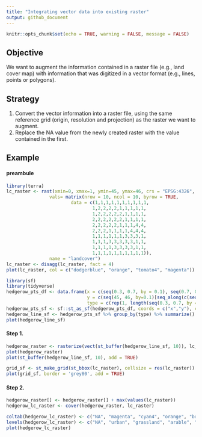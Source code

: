 ```yaml
---
title: "Integrating vector data into existing raster"
output: github_document
---
```


```r
knitr::opts_chunk$set(echo = TRUE, warning = FALSE, message = FALSE)
```

## Objective
We want to augment the information contained in a raster file (e.g., land cover map) with information that was digitized in a vector format (e.g., lines, points or polygons). 

## Strategy
1. Convert the vector information into a raster file, using the same reference grid (origin, resolution and projection) as the raster we want to augment.
2. Replace the NA value from the newly created raster with the value contained in the first.

## Example

#### preambule
```r
library(terra)
lc_raster <- rast(xmin=0, xmax=1, ymin=45, ymax=46, crs = "EPSG:4326", res=0.1, 
                vals= matrix(nrow = 10, ncol = 10, byrow = TRUE,
                        data = c(1,1,1,1,1,1,1,1,1,1,
                                1,2,2,2,2,1,1,1,1,1,
                                1,2,2,2,2,2,1,1,1,1,
                                2,2,2,2,2,2,1,1,1,1,
                                2,2,2,2,2,1,1,1,4,4,
                                2,2,2,1,1,1,1,4,4,4,
                                1,1,1,1,1,1,3,3,3,1,
                                1,1,1,3,3,3,3,3,1,1,
                                1,1,1,1,3,3,3,3,1,1,
                                1,1,1,1,1,1,1,1,1,1)),
                name = "landcover")
lc_raster <- disagg(lc_raster, fact = 4)
plot(lc_raster, col = c("dodgerblue", "orange", "tomato4", "magenta"))
```

```r
library(sf)
library(tidyverse)
hedgerow_pts_df <- data.frame(x = c(seq(0.3, 0.7, by = 0.1), seq(0.7, 0.4, by = -0.1)),
                              y = c(seq(45, 46, by=0.1)[seq_along(c(seq(0.3, 0.7, by = 0.1), seq(0.7, 0.4, by = -0.1)))]),
                              type = c(rep(1, length(seq(0.3, 0.7, by = 0.1))), rep(2, length(seq(0.7, 0.4, by = -0.1)))))
hedgerow_pts_sf <- sf::st_as_sf(hedgerow_pts_df, coords = c("x","y"), crs = 4326)
hedgerow_line_sf <- hedgerow_pts_sf %>% group_by(type) %>% summarize() %>% st_cast("LINESTRING")
plot(hedgerow_line_sf)
```

#### Step 1.
```r
hedgerow_raster <- rasterize(vect(st_buffer(hedgerow_line_sf, 10)), lc_raster, field = 'type', touches = TRUE)
plot(hedgerow_raster)
plot(st_buffer(hedgerow_line_sf, 10), add = TRUE)

grid_sf <- st_make_grid(st_bbox(lc_raster), cellsize = res(lc_raster)) 
plot(grid_sf, border = 'grey80', add = TRUE)
```

#### Step 2.
```r
hedgerow_raster[] <- hedgerow_raster[] + max(values(lc_raster))
hedgerow_lc_raster <- cover(hedgerow_raster, lc_raster)

coltab(hedgerow_lc_raster) <- c("NA", "magenta", "cyan4", "orange", "brown", "green", "green")
levels(hedgerow_lc_raster) <- c("NA", "urban", "grassland", "arable", "baresoil", "hedgerow", "hedgerow")
plot(hedgerow_lc_raster)
```
